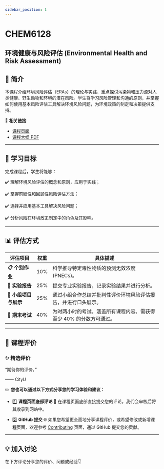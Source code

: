 ```yaml
---
sidebar_position: 1
---
```


# CHEM6128
## 环境健康与风险评估 (Environmental Health and Risk Assessment)

## **📘 简介**
本课程介绍环境风险评估（ERAs）的理论与实践，重点探讨污染物和压力源对人类健康、野生动物和环境的潜在风险。学生将学习风险管理和沟通的原则，并掌握如何使用基本风险评估工具解决环境风险问题，为环境政策的制定和决策提供支持。

🔗 **相关链接**
- [课程页面](https://www.cityu.edu.hk/catalogue/pg/202425/course/CHEM6128.htm)
- [课程大纲 PDF](https://www.cityu.edu.hk/catalogue/pg/202425/course/CHEM6128.pdf)

---

## **🎯 学习目标**

完成课程后，学生将能够：

✔️ 理解环境风险评估的概念和原则，应用于实践；

✔️ 掌握前瞻性和回顾性风险评估方法；

✔️ 选择并应用基本工具解决风险问题；

✔️ 分析风险在环境政策制定中的角色及其影响。

---

## **📊 评估方式**

| **评估项目**                  | **权重** | **具体描述**                                                                                       |
|------------------------------|---------|---------------------------------------------------------------------------------------------------|
| **📋 个别作业**               | 10%      | 科学推导特定毒性物质的预测无效浓度 (PNECs)。                                                         |
| **📂 实验报告**               | 25%      | 提交专业实验报告，记录实验结果并进行分析。                                                            |
| **📂 小组项目与展示**           | 25%      | 通过小组合作总结并批判性评价环境风险评估报告，并进行口头展示。                                              |
| **📝 期末考试**               | 40%      | 为时两小时的考试，涵盖所有课程内容，需获得至少 40% 的分数方可通过。                                          |

---

## **💬 课程评价**

### ✨ **精选评价**
<div className={commentStyles.commentBox}>
    <p className={commentStyles.commentText}>
        “期待你的评价。”
    </p>
    <p className={commentStyles.commentAuthor}>—— CityU</p>
</div>

✏️ **您也可以通过以下方式分享您的学习体验和建议：**

- 1️⃣ **课程页面底部评论**
💬 在课程页面底部直接提交您的评论，我们会审核后将其收录到网站中。

- 2️⃣ **GitHub 提交**
🌐 如果您希望更全面地分享课程评价，或希望修改或新增课程页面，欢迎参考 [Contributing](https://penjc.github.io/CityU/contributing) 页面，通过 GitHub 提交您的贡献。

---

## **💡 加入讨论**

在下方评论分享您的评价、问题或经验👇
<Utterances />